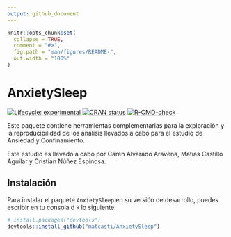 ```yaml
---
output: github_document
---
```


<!-- README.md is generated from README.Rmd. Please edit that file -->

```r
knitr::opts_chunk$set(
  collapse = TRUE,
  comment = "#>",
  fig.path = "man/figures/README-",
  out.width = "100%"
)
```

# AnxietySleep

<!-- badges: start -->
[![Lifecycle: experimental](https://img.shields.io/badge/lifecycle-experimental-orange.svg)](https://lifecycle.r-lib.org/articles/stages.html#experimental)
[![CRAN status](https://www.r-pkg.org/badges/version/AnxietySleep)](https://CRAN.R-project.org/package=AnxietySleep)
[![R-CMD-check](https://github.com/NIM-ACh/AnxietySleep/workflows/R-CMD-check/badge.svg)](https://github.com/NIM-ACh/AnxietySleep/actions)
<!-- badges: end -->

Este paquete contiene herramientas complementarias para la exploración y la reproducibilidad de los análisis llevados a cabo para el estudio de Ansiedad y Confinamiento.

Este estudio es llevado a cabo por Caren Alvarado Aravena, Matías Castillo Aguilar y Cristian Núñez Espinosa.

## Instalación

Para instalar el paquete `AnxietySleep` en su versión de desarrollo, puedes escribir en tu consola d `R` lo siguiente:

``` r
# install.packages("devtools")
devtools::install_github("matcasti/AnxietySleep")
```
